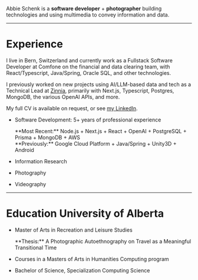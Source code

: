 
Abbie Schenk is a **software developer** + **photographer** building technologies and using multimedia to convey information and data.

<div class="flex flex-col items-center">
    <IconList black />
</div>

---

# Experience

I live in Bern, Switzerland and currently work as a Fullstack Software Developer at Comfone on the financial and data clearing team, with React/Typescript, Java/Spring, Oracle SQL, and other technologies.

I previously worked on new projects using AI/LLM-based data and tech as a Technical Lead at [Zinnia](https://zinnia.com/), primarily with Next.js, Typescript, Postgres, MongoDB, the various OpenAI APIs, and more.

My full CV is available on request, or see [my LinkedIn](https://www.linkedin.com/in/abbie-schenk/).

- Software Development: 5+ years of professional experience

    <div class="text-sm">**Most Recent:** Node.js + Next.js + React + OpenAI + PostgreSQL + Prisma + MongoDB + AWS</div>
    <div class="text-sm">**Previously:** Google Cloud Platform + Java/Spring + Unity3D + Android </div>

- Information Research
- Photography
- Videography

---

# Education <span class="text-sm">University of Alberta</span>

- Master of Arts in Recreation and Leisure Studies

    <div class="text-sm">**Thesis:** A Photographic Autoethnography on Travel as a Meaningful Transitional Time</div>

- Courses in a Masters of Arts in Humanities Computing program
- Bachelor of Science, Specialization Computing Science
